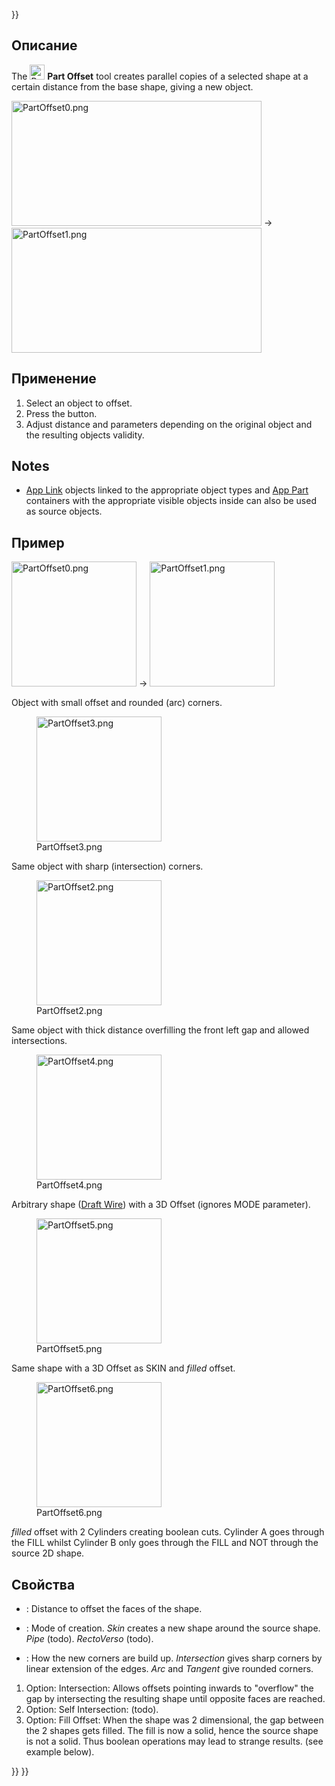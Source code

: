 <languages/>
{{UnfinishedDocu{{#translation:}}}}

<div class="mw-translate-fuzzy">
{{Docnav/ru
|[[Part_CompOffsetTools/ru|Инструменты смещения]]
|[[Part_Offset2D/ru|2D cмещение]]
|[[Part_Workbench/ru|Верстак Part]]
|IconL=Part_CompOffsetTools.png
|IconR=Part_Offset2D.svg
|IconC=Workbench_Part.svg
}}
</div>

<div class="mw-translate-fuzzy">
{{GuiCommand/ru
|Name=Part_Offset
|Name/ru=Смещение 3D
|MenuLocation=Деталь → Смещение 3D
|Workbenches=[[Part_Workbench/ru|Верстак Part]]
|SeeAlso=[[Part_Thickness/ru|Толщина]]
}}
</div>

<span id="Description"></span>
==Описание==

The [[Image:Part_Offset.svg|24px]] '''Part Offset''' tool creates parallel copies of a selected shape at a certain distance from the base shape, giving a new object.

[[Image:PartOffset0.png|400x200px]]  →  [[Image:PartOffset1.png|400x200px]]

<span id="Usage"></span>
==Применение==

# Select an object to offset.
# Press the {{Button|[[Image:Part_Offset.svg|16px]] [[Part_Offset|3D Offset]]}} button.
# Adjust distance and parameters depending on the original object and the resulting objects validity.

==Notes==

* [[App_Link|App Link]] objects linked to the appropriate object types and [[App_Part|App Part]] containers with the appropriate visible objects inside can also be used as source objects. {{Version|0.20}}

<span id="Examples"></span>
<div class="mw-translate-fuzzy">
==Пример==
</div>

[[Image:PartOffset0.png|x200px]]  →  [[Image:PartOffset1.png|x200px]]

Object with small offset and rounded (arc) corners.

[[Image:PartOffset3.png|x200px]] 

Same object with sharp (intersection) corners.

[[Image:PartOffset2.png|x200px]] 

Same object with thick distance overfilling the front left gap and allowed intersections.

[[Image:PartOffset4.png|x200px]] 

Arbitrary shape ([[Draft_Wire|Draft Wire]]) with a 3D Offset (ignores MODE parameter).

[[Image:PartOffset5.png|x200px]] 

Same shape with a 3D Offset as SKIN and ''filled'' offset.

[[Image:PartOffset6.png|x200px]] 

''filled'' offset with 2 Cylinders creating boolean cuts. Cylinder A goes through the FILL whilst Cylinder B only goes through the FILL and NOT through the source 2D shape.

<span id="Properties"></span>
==Свойства== 

* {{PropertyData|Offset}}: Distance to offset the faces of the shape.
* {{PropertyData|Mode}}: Mode of creation. ''Skin'' creates a new shape around the source shape. ''Pipe'' (todo). ''RectoVerso'' (todo).
* {{PropertyData|Join type}}: How the new corners are build up. ''Intersection'' gives sharp corners by linear extension of the edges. ''Arc'' and ''Tangent'' give rounded corners.

# Option: Intersection: Allows offsets pointing inwards to "overflow" the gap by intersecting the resulting shape until opposite faces are reached. 
# Option: Self Intersection: (todo).
# Option: Fill Offset: When the shape was 2 dimensional, the gap between the 2 shapes gets filled. The fill is now a solid, hence the source shape is not a solid. Thus boolean operations may lead to strange results. (see example below).


<div class="mw-translate-fuzzy">
{{Docnav/ru
|[[Part_CompOffsetTools/ru|Инструменты смещения]]
|[[Part_Offset2D/ru|2D cмещение]]
|[[Part_Workbench/ru|Верстак Part]]
|IconL=Part_CompOffsetTools.png
|IconR=Part_Offset2D.svg
|IconC=Workbench_Part.svg
}}
</div>

{{Part_Tools_navi{{#translation:}}}}
{{Userdocnavi{{#translation:}}}}